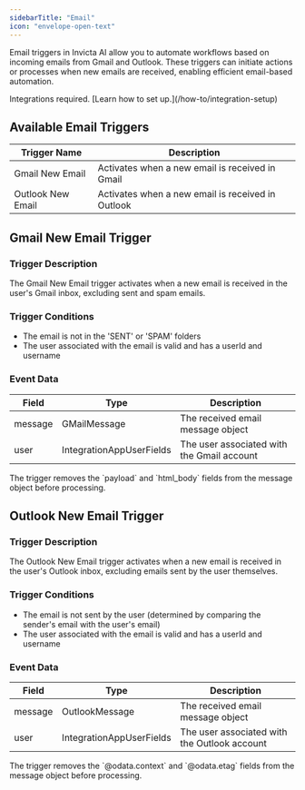 ```yaml
---
sidebarTitle: "Email"
icon: "envelope-open-text"
---
```


Email triggers in Invicta AI allow you to automate workflows based on incoming emails from Gmail and Outlook. These triggers can initiate actions or processes when new emails are received, enabling efficient email-based automation.

<Note>
  Integrations required. [Learn how to set up.](/how-to/integration-setup)
</Note>

## Available Email Triggers

| Trigger Name      | Description                                       |
| ----------------- | ------------------------------------------------- |
| Gmail New Email   | Activates when a new email is received in Gmail   |
| Outlook New Email | Activates when a new email is received in Outlook |

## Gmail New Email Trigger

### Trigger Description

The Gmail New Email trigger activates when a new email is received in the user's Gmail inbox, excluding sent and spam emails.

### Trigger Conditions

- The email is not in the 'SENT' or 'SPAM' folders
- The user associated with the email is valid and has a userId and username

### Event Data

| Field   | Type                     | Description                                |
| ------- | ------------------------ | ------------------------------------------ |
| message | GMailMessage             | The received email message object          |
| user    | IntegrationAppUserFields | The user associated with the Gmail account |

<Note>
  The trigger removes the `payload` and `html_body` fields from the message
  object before processing.
</Note>

## Outlook New Email Trigger

### Trigger Description

The Outlook New Email trigger activates when a new email is received in the user's Outlook inbox, excluding emails sent by the user themselves.

### Trigger Conditions

- The email is not sent by the user (determined by comparing the sender's email with the user's email)
- The user associated with the email is valid and has a userId and username

### Event Data

| Field   | Type                     | Description                                  |
| ------- | ------------------------ | -------------------------------------------- |
| message | OutlookMessage           | The received email message object            |
| user    | IntegrationAppUserFields | The user associated with the Outlook account |

<Note>
  The trigger removes the `@odata.context` and `@odata.etag` fields from the
  message object before processing.
</Note>
